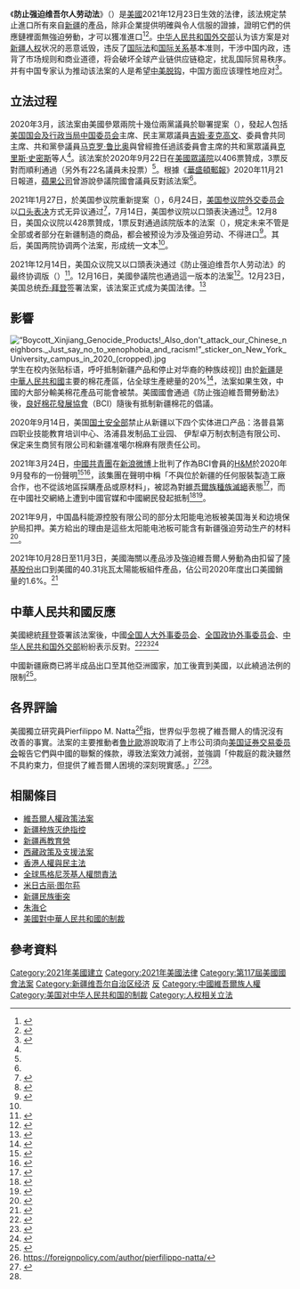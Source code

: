 {{Expand language|1=en|time=2021-01-17T08:40:53+00:00}}
{{Infobox U.S. legislation
| name = 防止强迫维吾尔人劳动法
| othershorttitles = 
| fullname =确保中华人民共和国新疆维吾尔自治区强迫劳动生产的商品不进入美国市场和用于其他目的的法案
| colloquialacronym = 
| nickname = 
| enacted by = [[第117届美国国会|第117届]]
| number of co-sponsors = 
| effective date = 
| public law url = 
| cite public law = <!--{{uspl}} can be used-->
| cite statutes at large = <!--{{usstat}} can be used-->
| acts amended = 
| acts repealed = 
| title amended = <!--US code titles changed-->
| sections created = <!--{{USC}} can be used-->
| sections amended = 
| leghisturl = https://www.congress.gov/bill/116th-congress/house-bill/6210
| introducedin = 众议院
| introducedbill = {{USBill|117|hr|6256}}
| introducedby = [[吉姆·麥克高文|吉姆·麥克高文]] ([[Democratic_Party_(United_States)|D]]-[[Massachusetts|MA]])
| introduceddate = 2021年12月14日
| committees = 
| passedbody1 = 众议院
| passeddate1 = 2021年12月14日
| passedvote1 = [[口头表决|口头表决]]
| passedbody2 = 参议院
| passedas2 = 
| passeddate2 = 2021年12月16日
| passedvote2 = {{Link-en|一致通过|Unanimous consent}}
| conferencedate = 
| passedbody3 = 
| passeddate3 = 
| passedvote3 = 
| agreedbody3 = 
| agreeddate3 = 
| agreedvote3 = 
| agreedbody4 = <!-- used if agreedbody3 further amends legislation -->
| agreeddate4 = <!-- used if agreedbody3 further amends legislation -->
| agreedvote4 = <!-- used if agreedbody3 further amends legislation -->
| passedbody4 = 
| passeddate4 = 
| passedvote4 = 
| signedpresident = [[乔·拜登|乔·拜登]]
| signeddate = 2021年12月23日
| unsignedpresident = <!-- used when passed without presidential signing -->
| unsigneddate = <!-- used when passed without presidential signing -->
| vetoedpresident = <!-- used when passed by overriding presidential veto -->
| vetoeddate = <!-- used when passed by overriding presidential veto -->
| overriddenbody1 = <!-- used when passed by overriding presidential veto -->
| overriddendate1 = <!-- used when passed by overriding presidential veto -->
| overriddenvote1 = <!-- used when passed by overriding presidential veto -->
| overriddenbody2 = <!-- used when passed by overriding presidential veto -->
| overriddendate2 = <!-- used when passed by overriding presidential veto -->
| overriddenvote2 = <!-- used when passed by overriding presidential veto -->
| amendments = 
| SCOTUS cases = 
}}
《'''防止强迫维吾尔人劳动法'''》（{{lang-en|Uyghur Forced Labor Prevention Act}}）是[[美國|美國]]2021年12月23日生效的法律，該法規定禁止進口所有來自[[新疆|新疆]]的產品，除非企業提供明確與令人信服的證據，證明它們的供應鏈裡面無強迫勞動，才可以獲准進口<ref name=":0">{{引網|url=https://www.voacantonese.com/a/house-passed-uyhur-forced-labor-prevention-act-20200922/5593776.html|title=眾議院通過《防止強迫維吾爾勞動法》|author=李逸華|work=美國之音|date=2020-09-23|access-date=2020-11-22}}</ref><ref name=":1">{{Cite news|author=Reed Albergotti|url=https://www.washingtonpost.com/technology/2020/11/20/apple-uighur/|title=Apple is lobbying against a bill aimed at stopping forced labor in China|work=[[華盛頓郵報|華盛頓郵報]]|date=2020-11-21|access-date=2020-11-22|language=en-US|issn=0190-8286}}</ref>。[[中华人民共和国外交部|中华人民共和国外交部]]认为该方案是对[[新疆人权|新疆人权]]状况的恶意诋毁，违反了[[国际法|国际法]]和[[国际关系|国际关系]]基本准则，干涉中国内政，违背了市场规则和商业道德，将会破坏全球产业链供应链稳定，扰乱国际贸易秩序。并有中国专家认为推动该法案的人是希望[[中美脱钩|中美脱钩]]，中国方面应该理性地应对<ref name="解局">{{cite web |title=【解局】美国借所谓“强迫劳动”对新疆祭出恶法，我们该如何应对？ |url=https://world.huanqiu.com/article/467SPSAY51C |website=环球时报 |accessdate=2021-12-25}}</ref>。

== 立法过程 ==
2020年3月，該法案由美國參眾兩院十幾位兩黨議員於聯署提案（{{USBill|116|hr|6210}}），發起人包括[[美国国会及行政当局中国委员会|美国国会及行政当局中国委员会]]主席、民主黨眾議員[[吉姆·麦克高文|吉姆·麦克高文]]、委員會共同主席、共和黨參議員[[马克罗·鲁比奥|马克罗·鲁比奥]]與曾經擔任過該委員會主席的共和黨眾議員[[克里斯·史密斯|克里斯·史密斯]]等人<ref name=":0" />。該法案於2020年9月22日在[[美國眾議院|美國眾議院]]以406票贊成，3票反對而順利通過（另外有22名議員未投票）<ref name=":0" />。根據《[[華盛頓郵報|華盛頓郵報]]》2020年11月21日報道，[[蘋果公司|蘋果公司]]曾游說參議院國會議員反對該法案<ref name=":1" />。

2021年1月27日，於美国参议院重新提案（{{USBill|116|s|65}}），6月24日，[[美国参议院外交委员会|美国参议院外交委员会]]以[[口头表决|口头表决]]方式无异议通过<ref>{{cite news |title=美参院外委会通过法案 禁止新疆强制劳动制品 |url=https://www.voachinese.com/a/us-senate-committee-passes-uyghur-forced-labor-prevention-act-20210624/5942255.html}}</ref>，7月14日，美国参议院以口頭表決通过<ref>{{cite news |title=美参议院一致通过《防止强迫维吾尔人劳动法》将禁止进口新疆产品 |url=https://www.voachinese.com/a/senate-passes-bill-to-ban-all-products-from-xinjiang-20210714/5966494.html}}</ref>。12月8日，美国众议院以428票贊成，1票反對通過該院版本的法案（{{USBill|116|hr|1155}}），規定未来不管是全部或者部分在新疆制造的商品，都会被预设为涉及强迫劳动、不得进口<ref>{{cite news |title=美众议院通过维吾尔法案 “新疆制造”等于强迫劳动 |url=https://www.dw.com/zh/%E7%BE%8E%E4%BC%97%E8%AE%AE%E9%99%A2%E9%80%9A%E8%BF%87%E7%BB%B4%E5%90%BE%E5%B0%94%E6%B3%95%E6%A1%88-%E6%96%B0%E7%96%86%E5%88%B6%E9%80%A0%E7%AD%89%E6%96%BC%E5%BC%BA%E8%BF%AB%E5%8A%B3%E5%8A%A8/a-60063512}}</ref>。其后，美国两院协调两个法案，形成统一文本<ref name="解局" />。

2021年12月14日，美国众议院又以口頭表決通过《防止强迫维吾尔人劳动法》的最终协调版（{{USBill|116|hr|6256}}）<ref>{{cite news |title=美众院通过《防止强迫维吾尔人劳动法》 下一步待参院表决 |url=https://www.voachinese.com/a/us-house-passes-uyghur-bill-20211214/6355406.html}}</ref>。12月16日，美國參議院也通過這一版本的法案<ref>{{cite news |title=美国国会通过防止强迫维吾尔人劳动法 |url=https://www.rfi.fr/cn/%E4%B8%AD%E5%9B%BD/20211216-%E7%BE%8E%E5%9B%BD%E5%9B%BD%E4%BC%9A%E9%80%9A%E8%BF%87%E9%98%B2%E6%AD%A2%E5%BC%BA%E8%BF%AB%E7%BB%B4%E5%90%BE%E5%B0%94%E4%BA%BA%E5%8A%B3%E5%8A%A8%E6%B3%95}}</ref>。12月23日，美国总统[[乔·拜登|乔·拜登]]签署法案，该法案正式成为美国法律。<ref>{{cite web|url=https://www.washingtonpost.com/politics/biden-uyghur-labor-law/2021/12/23/99e8d048-6412-11ec-a7e8-3a8455b71fad_story.html|publisher=Washington Post|author=Felicia Sonmez|title=Biden signs Uyghur Forced Labor Prevention Act into law|date=December 23, 2021}}</ref>

== 影響 ==
[[File:“Boycott_Xinjiang_Genocide_Products!_Also_don't_attack_our_Chinese_neighbors._Just_say_no_to_xenophobia_and_racism!”_sticker_on_New_York_University_campus_in_2020_(cropped).jpg|thumb]]学生在校内张贴标语，呼吁抵制新疆产品和停止对华裔的种族歧视]]
{{See also|中國棉業|2021年新疆棉花爭議事件}}
由於[[新疆|新疆]]是[[中華人民共和國|中華人民共和國]]主要的棉花產區，佔全球生產總量的20%<ref>{{cite news |author1=Alix Kroeger |title=Xinjiang cotton: How do I know if it's in my jeans? |url=https://www.bbc.com/news/world-asia-china-56535822 |accessdate=2021-12-19 |work=BBC News |date=2021-03-26}}</ref>，法案如果生效，中國的大部分輸美棉花產品可能會被禁。美國國會通過《防止強迫維吾爾勞動法》後，[[良好棉花發展協會|良好棉花發展協會]]（BCI）隨後有抵制新疆棉花的倡議。

2020年9月14日，美国[[美國國土安全部|国土安全部]]禁止从新疆以下四个实体进口产品：洛普县第四职业技能教育培训中心、洛浦县发制品工业园、 伊犁卓万制衣制造有限公司、保定来生商贸有限公司和新疆准噶尔棉麻有限责任公司。

2021年3月24日，[[中国共产主义青年团|中國共青團]]在[[新浪微博|新浪微博]]上批判了作為BCI會員的[[H&M|H&M]]於2020年9月發布的一份聲明<ref name="voa325">{{cite news |author1=黄丽玲 |title=国际品牌停用疆棉在中国引发抵制浪潮 这一套世界要继续吃吗？ |url=https://www.voachinese.com/a/global-brands-facing-a-boycott-in-China-over-Xinjiang-20210325/5828064.html |accessdate=2021-03-25 |agency=美国之音 |date=2021-03-25}}</ref><ref>{{Cite web|title=H&M Group statement on due diligence|url=https://hmgroup.com/sustainability/fair-and-equal/human-rights/h-m-group-statement-on-due-diligence/|accessdate=2021-03-24|author=H&M Group|date=2020-10|language=en}}</ref>，該集團在聲明中稱「不與位於新疆的任何服裝製造工廠合作，也不從該地區採購產品或原材料」，被認為對[[维吾尔族种族灭绝|維吾爾族種族滅絕]]表態<ref name="rfa-20210324">{{cite news |title=H&M等拒用新疆棉 中国再掀抵制热潮 |url=https://www.rfa.org/mandarin/yataibaodao/shaoshuminzu/bx-03242021141346.html |accessdate=2021-03-25 |work=RFA |date=2021-03-24}}</ref>，而在中國社交網絡上遭到中國官媒和中國網民發起抵制<ref name="lts">{{Cite web|title=安踏体育称将退出良棉协会，此前H&M因声明暂停用新疆棉花遭中国抵制|url=https://cn.reuters.com/article/idCNL4S2LM359|accessdate=2021-03-24|author=黄斌|date=2021-03-24|agency=Reuters|language=zh-cn}}</ref><ref>{{Cite web|title=HM被共青团中央官微点名批评：一边造谣抵制新疆棉花一边在中国赚钱|url=http://finance.china.com.cn/news/20210324/5528772.shtml|accessdate=2021-03-24|publisher=中国网|work=finance.china.com.cn}}</ref>。

2021年9月，中国晶科能源控股有限公司的部分太阳能电池板被美国海关和边境保护局扣押。美方給出的理由是這些太阳能电池板可能含有新疆强迫劳动生产的材料<ref>{{cite news |title=美国以“强迫劳动”为由扣押中企光伏产品 外交部：再次暴露美方险恶用心 |url=https://finance.sina.com.cn/tech/2021-09-22/doc-iktzqtyt7447629.shtml}}</ref>。

2021年10月28日至11月3日，美國海關以產品涉及強迫維吾爾人勞動為由扣留了[[隆基股份|隆基股份]]出口到美國的40.31兆瓦太陽能板組件產品，佔公司2020年度出口美國銷量的1.6%。<ref>{{cite news |title=太陽能板龍頭企業「隆基」被指涉新疆強迫勞動 貨物被扣美國海關 |url=https://hd.stheadline.com/news/realtime/chi/2270943/%E5%8D%B3%E6%99%82-%E4%B8%AD%E5%9C%8B-%E5%A4%AA%E9%99%BD%E8%83%BD%E6%9D%BF%E9%BE%8D%E9%A0%AD%E4%BC%81%E6%A5%AD-%E9%9A%86%E5%9F%BA-%E8%A2%AB%E6%8C%87%E6%B6%89%E6%96%B0%E7%96%86%E5%BC%B7%E8%BF%AB%E5%8B%9E%E5%8B%95-%E8%B2%A8%E7%89%A9%E8%A2%AB%E6%89%A3%E7%BE%8E%E5%9C%8B%E6%B5%B7%E9%97%9C}}</ref>

== 中華人民共和國反應 ==
美國總統[[拜登|拜登]]簽署該法案後，中國[[全国人大外事委员会|全国人大外事委员会]]、[[全国政协外事委员会|全国政协外事委员会]]、[[中华人民共和国外交部|中华人民共和国外交部]]紛紛表示反對。<ref>{{cite news |title=全国政协外事委员会就美国将所谓“维吾尔强迫劳动预防法案”签署成法发表声明：强烈愤慨和坚决反对 |url=https://www.sohu.com/a/511283111_116237}}</ref><ref>{{cite news |title=全国人大外事委员会就美国将所谓“维吾尔强迫劳动预防法案”签署成法发表声明 |url=http://www.news.cn/2021-12/24/c_1128197569.htm}}</ref><ref>{{cite news |title=美将所谓“维吾尔强迫劳动预防法案”签署成法，中方：将视形势发展作进一步反应 |url=https://world.huanqiu.com/article/4677m6DCZxQ}}</ref>

中國新疆廠商已將半成品出口至其他亞洲國家，加工後賣到美國，以此繞過法例的限制<ref name="#1">{{cite web |author1=Laura Murphy |title=Laundering Cotton |url=https://www.shu.ac.uk/helena-kennedy-centre-international-justice/research-and-projects/all-projects/laundered-cotton |website=www.shu.ac.uk |publisher=Sheffield Hallam University |accessdate=2021-12-19}}</ref>。

== 各界評論 ==
美國獨立研究員Pierfilippo M. Natta<ref>https://foreignpolicy.com/author/pierfilippo-natta/</ref>指，世界似乎忽視了維吾爾人的情況沒有改善的事實。法案的主要推動者[[魯比歐|魯比歐]]游說取消了上市公司須向[[美国证券交易委员会|美国证券交易委员会]]報告它們與中國的聯繫的條款，導致法案效力減弱，並強調「仲裁庭的裁決雖然不具約束力，但提供了維吾爾人困境的深刻現實感。」<ref>{{cite news |author1=Pierfilippo M. Natta |title=The US Uyghur Forced Labor Prevention Act Still Has Serious Flaws |url=https://thediplomat.com/2021/12/the-us-uyghur-forced-labor-prevention-act-still-has-serious-flaws/ |accessdate=2021-12-19 |work=thediplomat.com |date=December 16, 2021}}</ref><ref name="#1"/>。

== 相關條目 ==
{{wikinews|美国众议院通过《防止强迫维吾尔劳动法》}}
* [[維吾爾人權政策法案|維吾爾人權政策法案]]
* [[新疆种族灭绝指控|新疆种族灭绝指控]]
* [[新疆再教育營|新疆再教育營]]
* [[西藏政策及支援法案|西藏政策及支援法案]]
* [[香港人權與民主法|香港人權與民主法]]
* [[全球馬格尼茨基人權問責法|全球馬格尼茨基人權問責法]]
* [[米日古丽·图尔荪|米日古丽·图尔荪]]
* [[新疆民族衝突|新疆民族衝突]]
* [[朱海仑|朱海仑]]
* [[美國對中華人民共和國的制裁|美國對中華人民共和國的制裁]]

== 參考資料 ==
{{Reflist|25em}}


[[Category:2021年美國建立|Category:2021年美國建立]]
[[Category:2021年美國法律|Category:2021年美國法律]]
[[Category:第117屆美國國會法案|Category:第117屆美國國會法案]]
[[Category:新疆维吾尔自治区经济|Category:新疆维吾尔自治区经济]]
[[Category:中华人民共和国强迫劳动|反]]
[[Category:中國維吾爾族人權|Category:中國維吾爾族人權]]
[[Category:美国对中华人民共和国的制裁|Category:美国对中华人民共和国的制裁]]
[[Category:人权相关立法|Category:人权相关立法]]